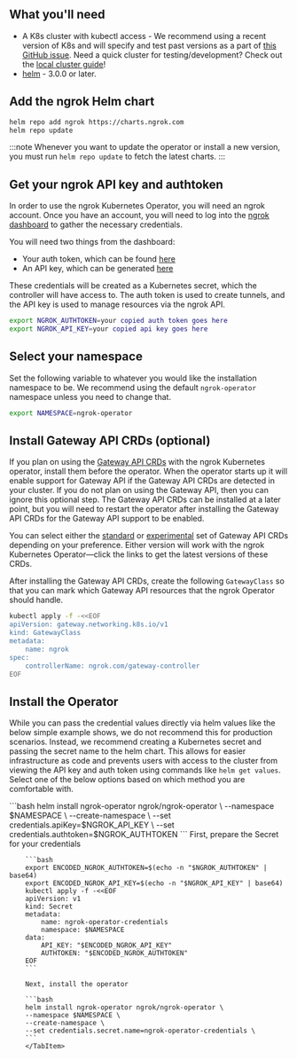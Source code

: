 
## What you'll need

- A K8s cluster with kubectl access - We recommend using a recent version of K8s
	and will specify and test past versions as a part of [this GitHub
	issue](https://github.com/ngrok/ngrok-operator/issues/154). Need a quick
	cluster for testing/development? Check out the [local cluster
	guide](/k8s/guides/local-cluster)!
- [helm](https://helm.sh/docs/intro/install/) - 3.0.0 or later.

## Add the ngrok Helm chart

```bash
helm repo add ngrok https://charts.ngrok.com
helm repo update
```

:::note
Whenever you want to update the operator or install a new version, you must run `helm repo update` to fetch the latest charts.
:::

## Get your ngrok API key and authtoken

In order to use the ngrok Kubernetes Operator, you will need an ngrok account.
Once you have an account, you will need to log into the [ngrok dashboard](https://dashboard.ngrok.com) to gather the necessary credentials.

You will need two things from the dashboard:

- Your auth token, which can be found [here](https://dashboard.ngrok.com/get-started/your-authtoken)
- An API key, which can be generated [here](https://dashboard.ngrok.com/api)

These credentials will be created as a Kubernetes secret, which the controller will have access to.
The auth token is used to create tunnels, and the API key is used to manage resources via the ngrok API.

```bash
export NGROK_AUTHTOKEN=your copied auth token goes here
export NGROK_API_KEY=your copied api key goes here
```

## Select your namespace

Set the following variable to whatever you would like the installation namespace to be.
We recommend using the default `ngrok-operator` namespace unless you need to change that.

```bash
export NAMESPACE=ngrok-operator
```

## Install Gateway API CRDs (optional)

If you plan on using the [Gateway API CRDs](https://gateway-api.sigs.k8s.io/guides/) with the ngrok Kubernetes operator, install them before the operator.
When the operator starts up it will enable support for Gateway API if the Gateway API CRDs are detected in your cluster.
If you do not plan on using the Gateway API, then you can ignore this optional step.
The Gateway API CRDs can be installed at a later point, but you will need to restart the operator after installing the Gateway API CRDs
for the Gateway API support to be enabled.

You can select either the [standard](https://gateway-api.sigs.k8s.io/guides/#install-standard-channel) or [experimental](https://gateway-api.sigs.k8s.io/guides/#install-experimental-channel) set of Gateway API CRDs depending on your preference. Either version will work with the ngrok Kubernetes Operator—click the links to get the latest versions of these CRDs.

After installing the Gateway API CRDs, create the following `GatewayClass` so that you can mark which Gateway API resources that the ngrok Operator should handle.

```bash
kubectl apply -f -<<EOF
apiVersion: gateway.networking.k8s.io/v1
kind: GatewayClass
metadata:
	name: ngrok
spec:
	controllerName: ngrok.com/gateway-controller
EOF
```

## Install the Operator

While you can pass the credential values directly via helm values like the below simple example shows, we do not recommend this for production scenarios.
Instead, we recommend creating a Kubernetes secret and passing the secret name to the helm chart.
This allows for easier infrastructure as code and prevents users with access to the cluster from viewing the API key and auth token using commands like `helm get values`.
Select one of the below options based on which method you are comfortable with.

<Tabs groupId="k8s" queryString="k8s-install">
	<TabItem value="simple" label="Simple Method" default>
		```bash
		helm install ngrok-operator ngrok/ngrok-operator \
		--namespace $NAMESPACE \
		--create-namespace \
		--set credentials.apiKey=$NGROK_API_KEY \
		--set credentials.authtoken=$NGROK_AUTHTOKEN
		```
	</TabItem>
	<TabItem value="secure" label="More Secure Method">
		First, prepare the Secret for your credentials

		```bash
		export ENCODED_NGROK_AUTHTOKEN=$(echo -n "$NGROK_AUTHTOKEN" | base64)
		export ENCODED_NGROK_API_KEY=$(echo -n "$NGROK_API_KEY" | base64)
		kubectl apply -f -<<EOF
		apiVersion: v1
		kind: Secret
		metadata:
			name: ngrok-operator-credentials
			namespace: $NAMESPACE
		data:
			API_KEY: "$ENCODED_NGROK_API_KEY"
			AUTHTOKEN: "$ENCODED_NGROK_AUTHTOKEN"
		EOF
		```

		Next, install the operator

		```bash
		helm install ngrok-operator ngrok/ngrok-operator \
		--namespace $NAMESPACE \
		--create-namespace \
		--set credentials.secret.name=ngrok-operator-credentials \
		```
		</TabItem>

</Tabs>

